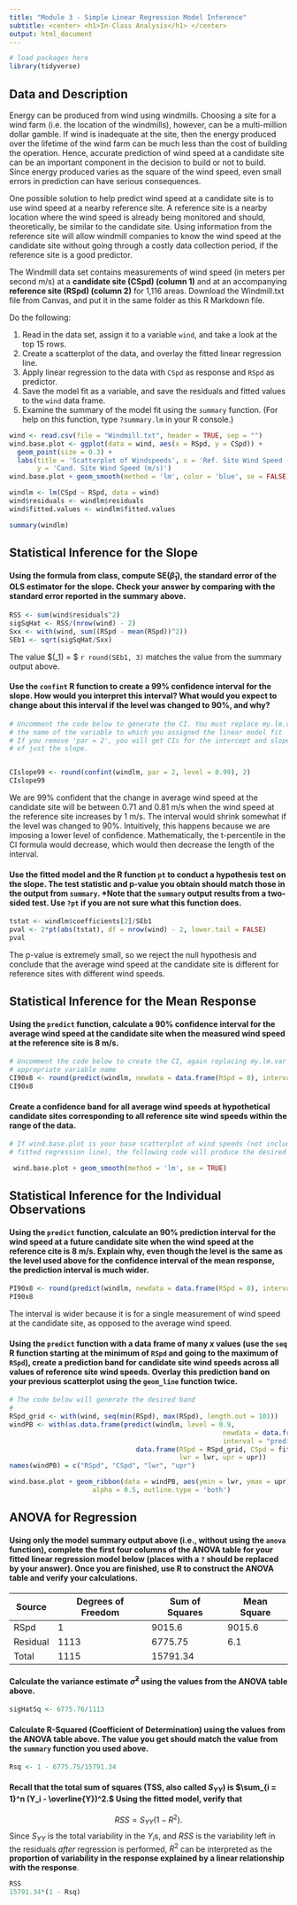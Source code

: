 ```yaml
---
title: "Module 3 - Simple Linear Regression Model Inference"
subtitle: <center> <h1>In-Class Analysis</h1> </center>
output: html_document
---
```


<style type="text/css">
h1.title {
  font-size: 40px;
  text-align: center;
}
</style>

```r
# load packages here
library(tidyverse)
```

## Data and Description

Energy can be produced from wind using windmills. Choosing a site for a wind farm (i.e. the location of the windmills), however, can be a multi-million dollar gamble. If wind is inadequate at the site, then the energy produced over the lifetime of the wind farm can be much less than the cost of building the operation. Hence, accurate prediction of wind speed at a candidate site can be an important component in the decision to build or not to build. Since energy produced varies as the square of the wind speed, even small errors in prediction can have serious consequences.

One possible solution to help predict wind speed at a candidate site is to use wind speed at a nearby reference site. A reference site is a nearby location where the wind speed is already being monitored and should, theoretically, be similar to the candidate site. Using information from the reference site will allow windmill companies to know the wind speed at the candidate site without going through a costly data collection period, if the reference site is a good predictor. 

The Windmill data set contains measurements of wind speed (in meters per second m/s) at a **candidate site (CSpd) (column 1)** and at an accompanying **reference site (RSpd) (column 2)** for 1,116 areas. Download the Windmill.txt file from Canvas, and put it in the same folder as this R Markdown file.

Do the following:

1. Read in the data set, assign it to a variable `wind`, and take a look at the top 15 rows.
2. Create a scatterplot of the data, and overlay the fitted linear regression line.
3. Apply linear regression to the data with `CSpd` as response and `RSpd` as predictor.
4. Save the model fit as a variable, and save the residuals and fitted values to the `wind` data frame.
5. Examine the summary of the model fit using the `summary` function. (For help on this function, type `?summary.lm` in your R console.)

```r
wind <- read.csv(file = "Windmill.txt", header = TRUE, sep = "")
wind.base.plot <- ggplot(data = wind, aes(x = RSpd, y = CSpd)) + 
  geom_point(size = 0.3) + 
  labs(title = 'Scatterplot of Windspeeds', x = 'Ref. Site Wind Speed (m/s)', 
       y = 'Cand. Site Wind Speed (m/s)') 
wind.base.plot + geom_smooth(method = 'lm', color = 'blue', se = FALSE)

windlm <- lm(CSpd ~ RSpd, data = wind)
wind$residuals <- windlm$residuals
wind$fitted.values <- windlm$fitted.values

summary(windlm)
```

## Statistical Inference for the Slope

#### Using the formula from class, compute $\mathrm{SE}(\hat{\beta}_1)$, the standard error of the OLS estimator for the slope.  Check your answer by comparing with the standard error reported in the summary above.

```r
RSS <- sum(wind$residuals^2)
sigSqHat <- RSS/(nrow(wind) - 2)
Sxx <- with(wind, sum((RSpd - mean(RSpd))^2))
SEb1 <- sqrt(sigSqHat/Sxx)
```

The value $\mathrm{SE}(\hat{\beta}_1) = $ `r round(SEb1, 3)` matches the value from the summary output above.

#### Use the `confint` R function to create a 99% confidence interval for the slope. How would you interpret this interval?  What would you expect to change about this interval if the level was changed to 90%, and why?
 
```r
# Uncomment the code below to generate the CI. You must replace my.lm.var with
# the name of the variable to which you assigned the linear model fit
# If you remove 'par = 2', you will get CIs for the intercept and slope instead
# of just the slope.


CIslope99 <- round(confint(windlm, par = 2, level = 0.99), 2)
CIslope99
```

We are 99\% confident that the change in average wind speed at the candidate site will be between 0.71 and 0.81 m/s when the wind speed at the reference site increases by 1 m/s.  The interval would shrink somewhat if the level was changed to 90%.  Intuitively, this happens because we are imposing a lower level of confidence.  Mathematically, the t-percentile in the CI formula would decrease, which would then decrease the length of the interval.

#### Use the fitted model and the R function `pt` to conduct a hypothesis test on the slope. The test statistic and p-value you obtain should match those in the output from `summary`. *Note that the `summary` output results from a two-sided test. Use `?pt` if you are not sure what this function does.

```r
tstat <- windlm$coefficients[2]/SEb1
pval <- 2*pt(abs(tstat), df = nrow(wind) - 2, lower.tail = FALSE)
pval
```

The p-value is extremely small, so we reject the null hypothesis and conclude that the average wind speed at the candidate site is different for reference sites with different wind speeds.

## Statistical Inference for the Mean Response

#### Using the `predict` function, calculate a 90% confidence interval for the average wind speed at the candidate site when the measured wind speed at the reference site is 8 m/s. 
```r
# Uncomment the code below to create the CI, again replacing my.lm.var with the 
# appropriate variable name
CI90x8 <- round(predict(windlm, newdata = data.frame(RSpd = 8), interval = 'confidence'), 4)
CI90x8
```

#### Create a confidence band for all average wind speeds at hypothetical candidate sites corresponding to all reference site wind speeds within the range of the data.

```r
# If wind.base.plot is your base scatterplot of wind speeds (not including the 
# fitted regression line), the following code will produce the desired plot

 wind.base.plot + geom_smooth(method = 'lm', se = TRUE)
```

## Statistical Inference for the Individual Observations

#### Using the `predict` function, calculate an 90% prediction interval for the wind speed at a future candidate site when the wind speed at the reference cite is 8 m/s. Explain why, even though the level is the same as the level used above for the confidence interval of the mean response, the prediction interval is much wider.
```r
PI90x8 <- round(predict(windlm, newdata = data.frame(RSpd = 8), interval = 'predict'), 4)
PI90x8
```

The interval is wider because it is for a single measurement of wind speed at the candidate site, as opposed to the average wind speed.

#### Using the `predict` function with a data frame of many $x$ values (use the `seq` R function starting at the minimum of `RSpd` and going to the maximum of `RSpd`), create a prediction band for candidate site wind speeds across all values of reference site wind speeds. Overlay this prediction band on your previous scatterplot using the `geom_line` function twice.

```r
# The code below will generate the desired band
#
RSpd_grid <- with(wind, seq(min(RSpd), max(RSpd), length.out = 101))
windPB <- with(as.data.frame(predict(windlm, level = 0.9, 
                                                      newdata = data.frame(RSpd = RSpd_grid), 
                                                      interval = "prediction")), 
                                data.frame(RSpd = RSpd_grid, CSpd = fit, 
                                           lwr = lwr, upr = upr))
names(windPB) = c("RSpd", "CSpd", "lwr", "upr")

wind.base.plot + geom_ribbon(data = windPB, aes(ymin = lwr, ymax = upr),
                     alpha = 0.5, outline.type = 'both')
```


## ANOVA for Regression

#### Using only the model summary output above (i.e., without using the `anova` function), complete the first four columns of the ANOVA table for your fitted linear regression model below (places with a `?` should be replaced by your answer).  __Once you are finished, use R to construct the ANOVA table and verify your calculations__.

Source        | Degrees of Freedom | Sum of Squares | Mean Square
------------- | ------------------ | -------------- | -----------
RSpd          |            1       |     9015.6     |   9015.6
Residual      |         1113       |     6775.75    |      6.1
Total         |         1115       |    15791.34    |   


#### Calculate the variance estimate $\hat{\sigma}^2$ using the values from the ANOVA table above.

```r
sigHatSq <- 6775.76/1113
```

#### Calculate R-Squared (Coefficient of Determination) using the values from the ANOVA table above. The value you get should match the value from the `summary` function you used above.

```r
Rsq <- 1 - 6775.75/15791.34
```

#### Recall that the total sum of squares (TSS, also called $S_{YY}$) is $\sum_{i = 1}^n (Y_i - \overline{Y})^2.$  Using the fitted model, verify that
$$
RSS = S_{YY}(1 - R^2).
$$
Since $S_{YY}$ is the total variability in the $Y_i$s, and $RSS$ is the variability left in the residuals _after_ regression is performed, $R^2$ can be interpreted as the __proportion of variability in the response explained by a linear relationship with the response__.
```r
RSS
15791.34*(1 - Rsq)
```

